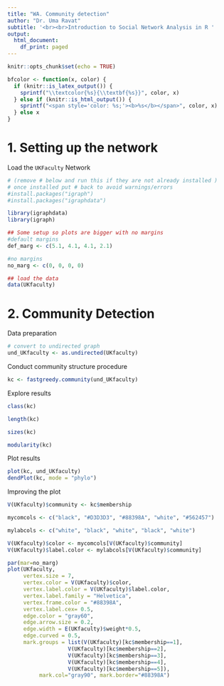 ```yaml
---
title: "WA. Community detection"
author: "Dr. Uma Ravat"
subtitle: '<br><br>Introduction to Social Network Analysis in R '
output:
  html_document:
    df_print: paged
---
```


```r
knitr::opts_chunk$set(echo = TRUE)
```

```r
bfcolor <- function(x, color) {
  if (knitr::is_latex_output()) {
    sprintf("\\textcolor{%s}{\\textbf{%s}}", color, x)
  } else if (knitr::is_html_output()) {
    sprintf("<span style='color: %s;'><b>%s</b></span>", color, x)
  } else x
}
```


# 1. Setting up the network 

Load the `UKFaculty` Network

```r
# (remove # below and run this if they are not already installed )
# once installed put # back to avoid warnings/errors
#install.packages("igraph")
#install.packages("igraphdata")

library(igraphdata)
library(igraph)

## Some setup so plots are bigger with no margins
#default margins
def_marg <- c(5.1, 4.1, 4.1, 2.1)

#no margins
no_marg <- c(0, 0, 0, 0)

## load the data
data(UKfaculty)
```

# 2. Community Detection

Data preparation 

```r
# convert to undirected graph
und_UKfaculty <- as.undirected(UKfaculty)
```


Conduct community structure procedure


```r
kc <- fastgreedy.community(und_UKfaculty)
```

Explore results 

```r
class(kc)

length(kc)

sizes(kc)

modularity(kc)
```

Plot results 
```r
plot(kc, und_UKfaculty)
dendPlot(kc, mode = "phylo")
```

Improving the plot

```r
V(UKfaculty)$community <- kc$membership

mycomcols <- c("black", "#D3D3D3", "#88398A", "white", "#562457")

mylabcols <- c("white", "black", "white", "black", "white")

V(UKfaculty)$color <- mycomcols[V(UKfaculty)$community]
V(UKfaculty)$label.color <- mylabcols[V(UKfaculty)$community]

par(mar=no_marg)
plot(UKfaculty,
     vertex.size = 7,
     vertex.color = V(UKfaculty)$color, 
     vertex.label.color = V(UKfaculty)$label.color, 
     vertex.label.family = "Helvetica",
     vertex.frame.color = "#88398A",
     vertex.label.cex= 0.5,
     edge.color = "gray60",
     edge.arrow.size = 0.2,
     edge.width = E(UKfaculty)$weight*0.5,
     edge.curved = 0.5,
     mark.groups = list(V(UKfaculty)[kc$membership==1],
                   V(UKfaculty)[kc$membership==2], 
                   V(UKfaculty)[kc$membership==3],
                   V(UKfaculty)[kc$membership==4],
                   V(UKfaculty)[kc$membership==5]), 
          mark.col="gray90", mark.border="#88398A")
```





